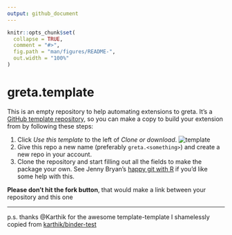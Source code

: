 ```yaml
---
output: github_document
---
```


<!-- README.md is generated from README.Rmd. Please edit that file -->

```r
knitr::opts_chunk$set(
  collapse = TRUE,
  comment = "#>",
  fig.path = "man/figures/README-",
  out.width = "100%"
)
```
# greta.template

<!-- badges: start -->
<!-- use usethis::use_travis() to find the badge for your repo -->
<!-- badges: end -->

This is an empty repository to help automating extensions to greta. It's a [GitHub template repository](https://github.blog/2019-06-06-generate-new-repositories-with-repository-templates/), so you can make a copy to build your extension from by following these steps:

 1. Click *Use this template* to the left of *Clone or download*.
 ![template](https://i.imgur.com/TcLpIvM.png)
 1. Give this repo a new name (preferably `greta.<something>`) and create a new repo in your account.
 1. Clone the repository and start filling out all the fields to make the package your own. See Jenny Bryan's [happy git with R](https://happygitwithr.com/push-pull-github.html) if you'd like some help with this.

**Please don't hit the fork button**, that would make a link between your repository and this one



---
p.s. thanks @Karthik for the awesome template-template I shamelessly copied from [karthik/binder-test](https://github.com/karthik/binder-test)
